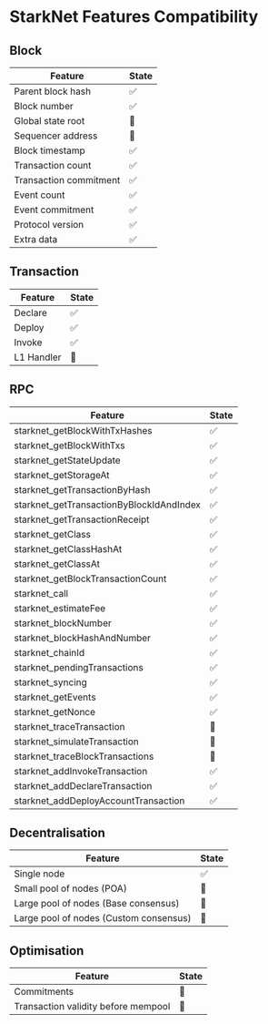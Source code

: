 # StarkNet Features Compatibility

## Block

| Feature                | State              |
| ---------------------- | ------------------ |
| Parent block hash      | ✅ |
| Block number           | ✅ |
| Global state root      | 🚧     |
| Sequencer address      | 🚧     |
| Block timestamp        | ✅ |
| Transaction count      | ✅ |
| Transaction commitment | ✅ |
| Event count            | ✅ |
| Event commitment       | ✅ |
| Protocol version       | ✅ |
| Extra data             | ✅ |

## Transaction

| Feature    | State              |
| ---------- | ------------------ |
| Declare    | ✅ |
| Deploy     | ✅ |
| Invoke     | ✅ |
| L1 Handler | 🚧     |

## RPC

| Feature                                  | State              |
| ---------------------------------------- | ------------------ |
| starknet_getBlockWithTxHashes            | ✅ |
| starknet_getBlockWithTxs                 | ✅ |
| starknet_getStateUpdate                  | ✅ |
| starknet_getStorageAt                    | ✅ |
| starknet_getTransactionByHash            | ✅ |
| starknet_getTransactionByBlockIdAndIndex | ✅ |
| starknet_getTransactionReceipt           | ✅ |
| starknet_getClass                        | ✅ |
| starknet_getClassHashAt                  | ✅ |
| starknet_getClassAt                      | ✅ |
| starknet_getBlockTransactionCount        | ✅ |
| starknet_call                            | ✅ |
| starknet_estimateFee                     | ✅ |
| starknet_blockNumber                     | ✅ |
| starknet_blockHashAndNumber              | ✅ |
| starknet_chainId                         | ✅ |
| starknet_pendingTransactions             | ✅ |
| starknet_syncing                         | ✅ |
| starknet_getEvents                       | ✅ |
| starknet_getNonce                        | ✅ |
| starknet_traceTransaction                | 🚧     |
| starknet_simulateTransaction             | 🚧     |
| starknet_traceBlockTransactions          | 🚧     |
| starknet_addInvokeTransaction            | ✅ |
| starknet_addDeclareTransaction           | ✅ |
| starknet_addDeployAccountTransaction     | ✅ |

## Decentralisation

| Feature                                | State              |
| -------------------------------------- | ------------------ |
| Single node                            | ✅ |
| Small pool of nodes (POA)              | 🚧     |
| Large pool of nodes (Base consensus)   | 🚧     |
| Large pool of nodes (Custom consensus) | 🚧     |

## Optimisation

| Feature                             | State          |
| ----------------------------------- | -------------- |
| Commitments                         | 🚧 |
| Transaction validity before mempool | 🚧 |